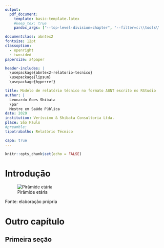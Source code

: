 ```yaml
---
output:
  pdf_document:
    template: basic-template.latex
    #keep_tex: true
    pandoc_args: ["--top-level-division=chapter", "--filter=c:\\tools\\ruby27\\bin\\pandoc_abnt.bat"]

documentclass: abntex2
fontsize: 12pt
classoption:
  - openright
  - twosided
papersize: a4paper

header-includes: |
  \usepackage{abntex2-relatorio-tecnico}
  \usepackage{lipsum}
  \usepackage{hyperref}

title: Modelo de relatório técnico no formato ABNT escrito no RStudio
author: |
  Leonardo Goes Shibata
  \par
  Mestre em Saúde Pública
date: 2020
institution: Veríssimo & Shibata Consultoria Ltda.
place: São Paulo
#preamble: 
tipotrabalho: Relatório Técnico

capa: true
---
```


```r
knitr::opts_chunk$set(echo = FALSE)
```


# Introdução

\lipsum[1-4]

![Pirâmide etária](plot-1.png){#id}

Fonte: elaboração própria


# Outro capítulo

\lipsum[5-6]

## Primeira seção

\lipsum[7-17]
